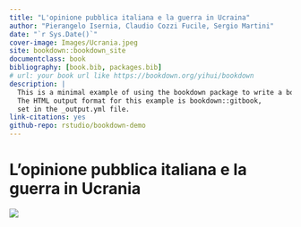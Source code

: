 ```yaml
--- 
title: "L'opinione pubblica italiana e la guerra in Ucraina"
author: "Pierangelo Isernia, Claudio Cozzi Fucile, Sergio Martini"
date: "`r Sys.Date()`"
cover-image: Images/Ucrania.jpeg
site: bookdown::bookdown_site
documentclass: book
bibliography: [book.bib, packages.bib]
# url: your book url like https://bookdown.org/yihui/bookdown
description: |
  This is a minimal example of using the bookdown package to write a book.
  The HTML output format for this example is bookdown::gitbook,
  set in the _output.yml file.
link-citations: yes
github-repo: rstudio/bookdown-demo
---
```


# L'opinione pubblica italiana e la guerra in Ucrania {-}

![](Images/Ucrania.jpeg)



